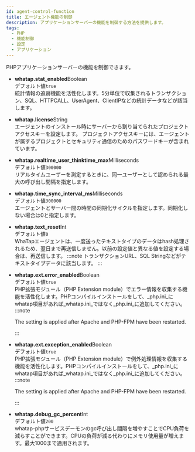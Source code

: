 ```yaml
---
id: agent-control-function
title: エージェント機能の制御
description: アプリケーションサーバーの機能を制御する方法を提供します。
tags:
  - PHP
  - 機能制御
  - 設定
  - アプリケーション
---
```


PHPアプリケーションサーバーの機能を制御できます。

-   **whatap.stat_enabled**<span class='type'>Boolean</span><br/>
      デフォルト値`true`<br/>
      統計情報の追跡機能を活性化します。5分単位で収集されるトランザクション、SQL、HTTPCALL、UserAgent、ClientIPなどの統計データなどが該当します。

-   **whatap.license**<span class='type'>String</span><br/>
      エージェントのインストール時にサーバーから割り当てられたプロジェクトアクセスキーを設定します。 プロジェクトアクセスキーには、エージェントが属するプロジェクトとセキュリティ通信のためのパスワードキーが含まれています。

-   **whatap.realtime_user_thinktime_max**<span class='type'>Milliseconds</span><br/>
      デフォルト値`300000`<br/>
      リアルタイムユーザーを測定するときに、同一ユーザーとして認められる最大の呼び出し間隔を指定します。

-   **whatap.time_sync_interval_ms**<span class='type'>Milliseconds</span><br/>
      デフォルト値`300000`<br/>
      エージェントとサーバー間の時間の同期化サイクルを指定します。同期化しない場合は0と指定します。

-   **whatap.text_reset**<span class='type'>Int</span><br/>
        デフォルト値`0`<br/>
        WhaTapエージェントは、一度送ったテキストタイプのデータはhash処理されるため、翌日まで再送信しません。以前の設定値と異なる値を設定する場合は、再送信します。
    :::note
    トランザクションURL、SQL Stringなどがテキストタイプデータに該当します。
    :::

-   **whatap.ext.error_enabled**<span class='type'>Boolean</span><br/>
        デフォルト値`true`<br/>
        PHP拡張モジュール（PHP Extension module）でエラー情報を収集する機能を活性化します。PHPコンパイルインストールをして、_php.ini_にwhatap項目があれば_whatap.ini_ではなく_php.ini_に追加してください。
    :::note

    The setting is applied after Apache and PHP-FPM have been restarted.

    :::

-   **whatap.ext.exception_enabled**<span class='type'>Boolean</span><br/>
        デフォルト値`true`<br/>
        PHP拡張モジュール（PHP Extension module）で例外処理情報を収集する機能を活性化します。PHPコンパイルインストールをして、_php.ini_にwhatap項目があれば_whatap.ini_ではなく_php.ini_に追加してください。
    :::note

    The setting is applied after Apache and PHP-FPM have been restarted.

    :::

-   **whatap.debug_gc_percent**<span class='type'>Int</span><br/>
      デフォルト値`200`<br/> 
      whatap-phpサービスデーモンのgc呼び出し間隔を増やすことでCPU負荷を減らすことができます。CPUの負荷が減る代わりにメモリ使用量が増えます。最大1000まで適用されます。
